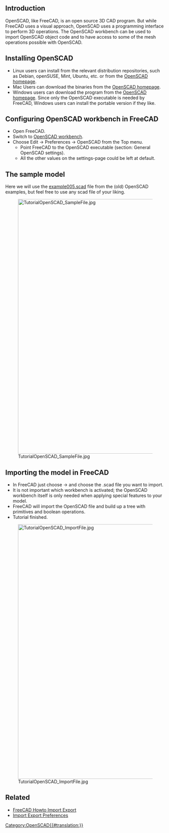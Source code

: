 <languages/>

{{TutorialInfo
|Topic= Import OpenSCAD code
|Level= Beginner
|Time= 30 minutes
|Author=r-frank
|FCVersion=0.16.6704
|Files=
}}

== Introduction ==

OpenSCAD, like FreeCAD, is an open source 3D CAD program. But while FreeCAD uses a visual approach, OpenSCAD uses a programming interface to perform 3D operations. The OpenSCAD workbench can be used to import OpenSCAD object code and to have access to some of the mesh operations possible with OpenSCAD.

== Installing OpenSCAD  ==

* Linux users can install from the relevant distribution repositories, such as Debian, openSUSE, Mint, Ubuntu, etc. or from the [http://www.openscad.org/ OpenSCAD homepage].
* Mac Users can download the binaries from the [http://www.openscad.org/ OpenSCAD homepage].
* Windows users can download the program from the [http://www.openscad.org/ OpenSCAD homepage]. Since only the OpenSCAD executable is needed by FreeCAD, Windows users can install the portable version if they like.

== Configuring OpenSCAD workbench in FreeCAD  ==

* Open FreeCAD.
* Switch to [[OpenSCAD_Workbench|OpenSCAD workbench]].
* Choose Edit → Preferences → OpenSCAD from the Top menu.
** Point FreeCAD to the OpenSCAD executable (section: General OpenSCAD settings).
** All the other values on the settings-page could be left at default.

== The sample model ==

Here we will use the [https://github.com/openscad/openscad/blob/master/examples/Old/example005.scad example005.scad] file from the (old) OpenSCAD examples, but feel free to use any scad file of your liking.

[[Image:TutorialOpenSCAD SampleFile.jpg|800px]]

== Importing the model in FreeCAD ==

* In FreeCAD just choose {{KEY| File}}  → {{KEY| Open}} and choose the .scad file you want to import.
* It is not important which workbench is activated; the OpenSCAD workbench itself is only needed when applying special features to your model.
* FreeCAD will import the OpenSCAD file and build up a tree with primitives and boolean operations.
* Tutorial finished.

[[Image:TutorialOpenSCAD_ImportFile.jpg|800px]]

==Related== 

* [[FreeCAD_Howto_Import_Export|FreeCAD Howto Import Export]]
* [[Import_Export_Preferences|Import Export Preferences]]

[[Category:OpenSCAD{{#translation:}}]]
